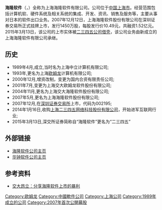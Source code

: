 {{Infobox Company 
| company_name  = 海隆软件
| company_logo  = 
| market_information =
| company_type  = [[上市公司|上市公司]]
| foundation    = 1989年4月
| location      = {{CHN}}[[上海|上海]][[徐汇区|徐汇区]]宜山路700号普天信息产业园
| key_people    = 包叔平（[[董事長|董事長]]兼[[首席执行官|首席执行官]]）
| industry      = 电子信息
| products      = 计算机软件开发与咨询
| market_value  =约20亿元人民币（2011年9月2日）
| revenue       ={{increase}}2.94亿元[[人民币|人民币]]（2010年）
| profit        ={{increase}}4520万元[[人民币|人民币]]（2010年）
| num_employees = 1000（截止2010年末）
| motto         = 
| homepage      = [http://www.hyron.com/index.html 海隆软件]
}}
'''海隆软件'''（{{lang-ja|上海ハイロンソフトウェア株式会社}}，{{lang-en|SHANGHAI HYRON SOFTWARE Co., LTD.}}）全称为上海海隆软件有限公司。公司位于[[中国|中国]][[上海市|上海市]]。经营范围包括计算机软、硬件系统及相关系统的集成、开发、资讯、销售及服务等，主要从事对日本的软件出口业务。2007年12月12日，上海海隆软件股份有限公司在深圳证券交易所正式挂牌上市，发行1450万股，每股发行价10.49元，共融资1.52亿元。2015年3月13日，该公司的上市实体被[[2345網址導航|二三四五公司]][[借壳|借壳]]，该公司业务由新成立的上海海隆软件有限公司承继。

==历史==
*1989年4月,成立,当时名为上海中立计算机有限公司;
*1993年,更名为上海[[欧姆龙|欧姆龙]]计算机有限公司;
*2000年12月,增资改制，变更为国内合资有限责任公司;
*2001年7月,变更为上海交大欧姆龙软件股份有限公司;
*2004年11月,更名为上海交大海隆软件股份有限公司;
*2007年5月,更名为上海海隆软件股份有限公司;
*2007年12月,在[[深圳证券交易所|深圳证券交易所]]上市，代码为002195;
*2014年1月16日,收购[[2345网址导航|上海二三四五网络科技股份有限公司]]，开始进军互联网行业;
*2015年3月13日,深交所证券简称自“海隆软件”更名为“二三四五”

==外部链接==
* [http://www.hyron.com 海隆软件公司主页] {{Wayback|url=http://www.hyron.com/ |date=20151022211309 }}
* [http://www.hz-soft.com 华钟软件公司主页] {{Wayback|url=http://www.hz-soft.com/ |date=20110205183616 }}

==参考资料==
*[http://gegu.stock.cnfol.com/071114/125,1288,3520633,00.shtml 交大昂立：分享海隆软件上市的暴利]{{Dead link|date=2020年1月 |bot=InternetArchiveBot |fix-attempted=yes }}

[[Category:欧姆龙|Category:欧姆龙]]
[[Category:中國軟件公司|Category:中國軟件公司]]
[[Category:上海公司|Category:上海公司]]
[[Category:1989年成立的公司|Category:1989年成立的公司]]
[[Category:2007年首次公開募股|Category:2007年首次公開募股]]
